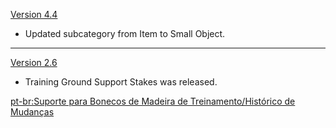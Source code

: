 {{Change History/Header}}
[[Version 4.4]]
* Updated subcategory from Item to Small Object.
----
[[Version 2.6]]
* Training Ground Support Stakes was released.
<noinclude>
[[pt-br:Suporte para Bonecos de Madeira de Treinamento/Histórico de Mudanças]]
</noinclude>